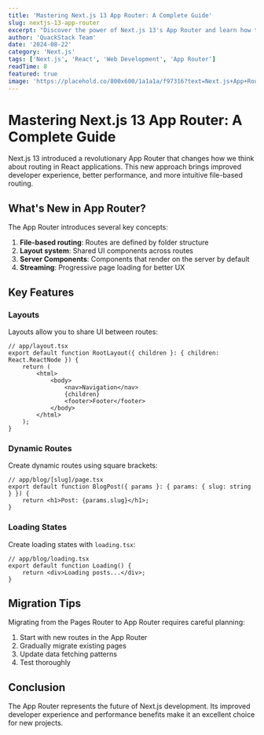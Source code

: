 ```yaml
---
title: 'Mastering Next.js 13 App Router: A Complete Guide'
slug: nextjs-13-app-router
excerpt: "Discover the power of Next.js 13's App Router and learn how to build modern web applications with improved developer experience."
author: 'QuackStack Team'
date: '2024-08-22'
category: 'Next.js'
tags: ['Next.js', 'React', 'Web Development', 'App Router']
readTime: 8
featured: true
image: 'https://placehold.co/800x600/1a1a1a/f97316?text=Next.js+App+Router'
---
```


# Mastering Next.js 13 App Router: A Complete Guide

Next.js 13 introduced a revolutionary App Router that changes how we think about routing in React applications. This new approach brings improved developer experience, better performance, and more intuitive file-based routing.

## What's New in App Router?

The App Router introduces several key concepts:

1. **File-based routing**: Routes are defined by folder structure
2. **Layout system**: Shared UI components across routes
3. **Server Components**: Components that render on the server by default
4. **Streaming**: Progressive page loading for better UX

## Key Features

### Layouts

Layouts allow you to share UI between routes:

```tsx
// app/layout.tsx
export default function RootLayout({ children }: { children: React.ReactNode }) {
	return (
		<html>
			<body>
				<nav>Navigation</nav>
				{children}
				<footer>Footer</footer>
			</body>
		</html>
	);
}
```

### Dynamic Routes

Create dynamic routes using square brackets:

```tsx
// app/blog/[slug]/page.tsx
export default function BlogPost({ params }: { params: { slug: string } }) {
	return <h1>Post: {params.slug}</h1>;
}
```

### Loading States

Create loading states with `loading.tsx`:

```tsx
// app/blog/loading.tsx
export default function Loading() {
	return <div>Loading posts...</div>;
}
```

## Migration Tips

Migrating from the Pages Router to App Router requires careful planning:

1. Start with new routes in the App Router
2. Gradually migrate existing pages
3. Update data fetching patterns
4. Test thoroughly

## Conclusion

The App Router represents the future of Next.js development. Its improved developer experience and performance benefits make it an excellent choice for new projects.
